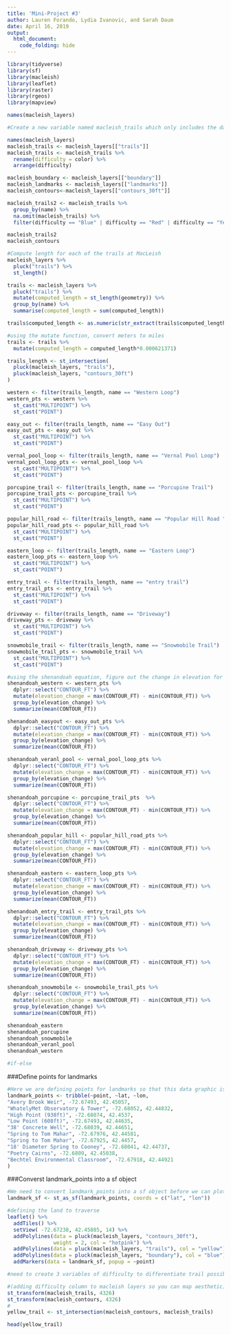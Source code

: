 ```yaml
---
title: 'Mini-Project #3'
author: Lauren Forando, Lydia Ivanovic, and Sarah Daum
date: April 16, 2019
output: 
  html_document:
    code_folding: hide
---
```

```r
library(tidyverse)
library(sf)
library(macleish)
library(leaflet)
library(raster)
library(rgeos)
library(mapview)
```

```r
names(macleish_layers)
```

```r
#Create a new variable named macleish_trails which only includes the data about the trails and arranges them by difficulty. Color was renamed to 'difficulty' for easier understanding and explanation. We decided to only look at trails where there is a 'difficulty' already given, so any trails with N/A for difficulty were omitted as well as roads and the snowmobile trail.

names(macleish_layers)
macleish_trails <- macleish_layers[["trails"]]
macleish_trails <- macleish_trails %>% 
  rename(difficulty = color) %>%
  arrange(difficulty)

macleish_boundary <- macleish_layers[["boundary"]]
macleish_landmarks <- macleish_layers[["landmarks"]]
macleish_contours<-macleish_layers[["contours_30ft"]]

macleish_trails2 <- macleish_trails %>% 
  group_by(name) %>%
  na.omit(macleish_trails) %>%
  filter(difficulty == "Blue" | difficulty == "Red" | difficulty == "Yellow" | difficulty == "White")

macleish_trails2
macleish_contours

```

```r
#Compute length for each of the trails at MacLeish
macleish_layers %>% 
  pluck("trails") %>% 
  st_length()

trails <- macleish_layers %>% 
  pluck("trails") %>% 
  mutate(computed_length = st_length(geometry)) %>%
  group_by(name) %>%
  summarise(computed_length = sum(computed_length)) 

trails$computed_length <- as.numeric(str_extract(trails$computed_length, "[0-9]+"))

#using the mutate function, convert meters to miles
trails <- trails %>%
  mutate(computed_length = computed_length*0.000621371)

```

```r
trails_length <- st_intersection(
  pluck(macleish_layers, "trails"), 
  pluck(macleish_layers, "contours_30ft")
)

western <- filter(trails_length, name == "Western Loop")
western_pts <- western %>% 
  st_cast("MULTIPOINT") %>% 
  st_cast("POINT")

easy_out <- filter(trails_length, name == "Easy Out")
easy_out_pts <- easy_out %>% 
  st_cast("MULTIPOINT") %>% 
  st_cast("POINT")

vernal_pool_loop <- filter(trails_length, name == "Vernal Pool Loop")
vernal_pool_loop_pts <- vernal_pool_loop %>% 
  st_cast("MULTIPOINT") %>% 
  st_cast("POINT")

porcupine_trail <- filter(trails_length, name == "Porcupine Trail")
porcupine_trail_pts <- porcupine_trail %>% 
  st_cast("MULTIPOINT") %>% 
  st_cast("POINT")

popular_hill_road <- filter(trails_length, name == "Popular Hill Road ")
popular_hill_road_pts <- popular_hill_road %>% 
  st_cast("MULTIPOINT") %>% 
  st_cast("POINT")

eastern_loop <- filter(trails_length, name == "Eastern Loop")
eastern_loop_pts <- eastern_loop %>% 
  st_cast("MULTIPOINT") %>% 
  st_cast("POINT")

entry_trail <- filter(trails_length, name == "entry trail")
entry_trail_pts <- entry_trail %>% 
  st_cast("MULTIPOINT") %>% 
  st_cast("POINT")

driveway <- filter(trails_length, name == "Driveway")
driveway_pts <- driveway %>% 
  st_cast("MULTIPOINT") %>% 
  st_cast("POINT")

snowmobile_trail <- filter(trails_length, name == "Snowmobile Trail")
snowmobile_trail_pts <- snowmobile_trail %>% 
  st_cast("MULTIPOINT") %>% 
  st_cast("POINT")
```

```r
#using the shenandoah equation, figure out the change in elevation for each trail
shenandoah_western <- western_pts %>%
  dplyr::select("CONTOUR_FT") %>%
  mutate(elevation_change = max(CONTOUR_FT) - min(CONTOUR_FT)) %>%
  group_by(elevation_change) %>%
  summarize(mean(CONTOUR_FT))

shenandoah_easyout <- easy_out_pts %>%
  dplyr::select("CONTOUR_FT") %>%
  mutate(elevation_change = max(CONTOUR_FT) - min(CONTOUR_FT)) %>%
  group_by(elevation_change) %>%
  summarize(mean(CONTOUR_FT))

shenandoah_veranl_pool <- vernal_pool_loop_pts %>%
  dplyr::select("CONTOUR_FT") %>%
  mutate(elevation_change = max(CONTOUR_FT) - min(CONTOUR_FT)) %>%
  group_by(elevation_change) %>%
  summarize(mean(CONTOUR_FT))

shenandoah_porcupine <- porcupine_trail_pts  %>%
  dplyr::select("CONTOUR_FT") %>%
  mutate(elevation_change = max(CONTOUR_FT) - min(CONTOUR_FT)) %>%
  group_by(elevation_change) %>%
  summarize(mean(CONTOUR_FT))

shenandoah_popular_hill <- popular_hill_road_pts %>%
  dplyr::select("CONTOUR_FT") %>%
  mutate(elevation_change = max(CONTOUR_FT) - min(CONTOUR_FT)) %>%
  group_by(elevation_change) %>%
  summarize(mean(CONTOUR_FT))

shenandoah_eastern <- eastern_loop_pts %>%
  dplyr::select("CONTOUR_FT") %>%
  mutate(elevation_change = max(CONTOUR_FT) - min(CONTOUR_FT)) %>%
  group_by(elevation_change) %>%
  summarize(mean(CONTOUR_FT))

shenandoah_entry_trail <- entry_trail_pts %>%
  dplyr::select("CONTOUR_FT") %>%
  mutate(elevation_change = max(CONTOUR_FT) - min(CONTOUR_FT)) %>%
  group_by(elevation_change) %>%
  summarize(mean(CONTOUR_FT))

shenandoah_driveway <- driveway_pts %>%
  dplyr::select("CONTOUR_FT") %>%
  mutate(elevation_change = max(CONTOUR_FT) - min(CONTOUR_FT)) %>%
  group_by(elevation_change) %>%
  summarize(mean(CONTOUR_FT))

shenandoah_snowmobile <- snowmobile_trail_pts %>%
  dplyr::select("CONTOUR_FT") %>%
  mutate(elevation_change = max(CONTOUR_FT) - min(CONTOUR_FT)) %>%
  group_by(elevation_change) %>%
  summarize(mean(CONTOUR_FT))

shenandoah_eastern
shenandoah_porcupine
shenandoah_snowmobile
shenandoah_veranl_pool
shenandoah_western
```

```r
#if-else
```

###Define points for landmarks
```r
#Here we are defining points for landmarks so that this data graphic is interactive and users can see where landmarks are (and on what trail path) at MacLeish.
landmark_points <- tribble(~point, ~lat, ~lon,
"Avery Brook Weir", -72.67493, 42.45057,
"WhatelyMet Observatory & Tower", -72.68052, 42.44832,
"High Point (938ft)", -72.68074, 42.4537,
"Low Point (608ft)", -72.67493, 42.44635,
"38' Concrete Well", -72.68039, 42.44651,
"Spring to Tom Mahar", -72.67976, 42.44581,
"Spring to Tom Mahar", -72.67925, 42.4457,
"18' Diameter Spring to Cooney", -72.68041, 42.44737,
"Poetry Cairns", -72.6809, 42.45038,
"Bechtel Environmental Classroom", -72.67918, 42.44921
)
```  

###Converst landmark_points into a sf object
```r
#We need to convert landmark_points into a sf object before we can plot it using leaflet().
landmark_sf <- st_as_sf(landmark_points, coords = c("lat", "lon"))
```

```r
#defining the land to traverse
leaflet() %>%
  addTiles() %>%
  setView( -72.67238, 42.45885, 14) %>%
  addPolylines(data = pluck(macleish_layers, "contours_30ft"), 
               weight = 2, col = "hotpink") %>%
  addPolylines(data = pluck(macleish_layers, "trails"), col = "yellow") %>%
  addPolylines(data = pluck(macleish_layers, "boundary"), col = "blue") %>%
  addMarkers(data = landmark_sf, popup = ~point)
```

```r
#need to create 3 variables of difficulty to differentiate trail possibilites for varying visitors

#(adding difficulty column to macleish layers so you can map aesthetic)
st_transform(macleish_trails, 4326)
st_transform(macleish_contours, 4326)
#
yellow_trail <- st_intersection(macleish_contours, macleish_trails)
```

```r
head(yellow_trail)
```

